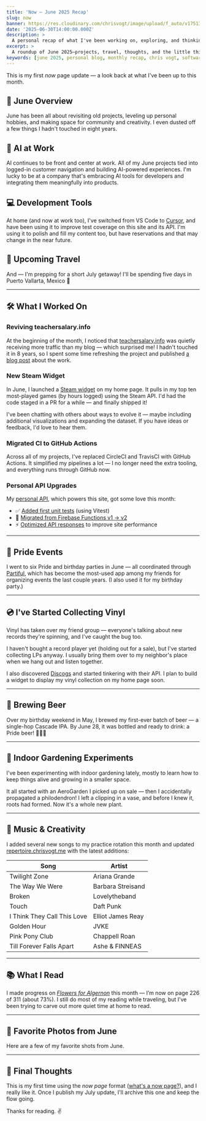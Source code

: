 ```yaml
---
title: 'Now — June 2025 Recap'
slug: now
banner: https://res.cloudinary.com/chrisvogt/image/upload/f_auto/v1751343485/chrisvogt-me/thumbnails/now-page.webp
date: '2025-06-30T14:00:00.000Z'
description: >
  A personal recap of what I've been working on, exploring, and thinking about in June 2025.
excerpt: >
  A roundup of June 2025—projects, travel, thoughts, and the little things in between.
keywords: [june 2025, personal blog, monthly recap, chris vogt, software projects, music practice, travel highlights]
---
```



This is my first _now_ page update — a look back at what I've been up to this month.

## 🎯 June Overview

June has been all about revisiting old projects, leveling up personal hobbies, and making space for community and creativity. I even dusted off a few things I hadn't touched in eight years.

## 🤖 AI at Work

AI continues to be front and center at work. All of my June projects tied into logged-in customer navigation and building AI-powered experiences. I'm lucky to be at a company that's embracing AI tools for developers and integrating them meaningfully into products.

## 💻 Development Tools

At home (and now at work too), I've switched from VS Code to [Cursor](https://www.cursor.com/), and have been using it to improve test coverage on this site and its API. I'm using it to polish and fill my content too, but have reservations and that may change in the near future.

## 🌴 Upcoming Travel

And — I'm prepping for a short July getaway! I'll be spending five days in Puerto Vallarta, Mexico 🌴

---

## 🛠️ What I Worked On

### Reviving teachersalary.info

At the beginning of the month, I noticed that [teachersalary.info](https://teachersalary.info) was quietly receiving more traffic than my blog — which surprised me! I hadn't touched it in 8 years, so I spent some time refreshing the project and published [a blog post](/personal/teacher-salary-info/) about the work.

### New Steam Widget

In June, I launched a [Steam widget](/) on my home page. It pulls in my top ten most-played games (by hours logged) using the Steam API. I'd had the code staged in a PR for a while — and finally shipped it!

I've been chatting with others about ways to evolve it — maybe including additional visualizations and expanding the dataset. If you have ideas or feedback, I'd love to hear them.

### Migrated CI to GitHub Actions

Across all of my projects, I've replaced CircleCI and TravisCI with GitHub Actions. It simplified my pipelines a lot — I no longer need the extra tooling, and everything runs through GitHub now.

### Personal API Upgrades

My [personal API](https://github.com/chrisvogt/metrics), which powers this site, got some love this month:

- ✅ [Added first unit tests](https://github.com/chrisvogt/metrics/pull/61) (using Vitest)
- 🚀 [Migrated from Firebase Functions v1 → v2](https://github.com/chrisvogt/metrics/pull/58)
- ⚡ [Optimized API responses](https://github.com/chrisvogt/metrics/pull/59) to improve site performance

---

## 🎉 Pride Events

I went to six Pride and birthday parties in June — all coordinated through [Partiful](https://partiful.com), which has become the most-used app among my friends for organizing events the last couple years. (I also used it for my birthday party.)

<PhotoGallery photos={pridePhotos} />

---

## 💿 I've Started Collecting Vinyl

Vinyl has taken over my friend group — everyone's talking about new records they're spinning, and I've caught the bug too.

I haven't bought a record player yet (holding out for a sale), but I've started collecting LPs anyway. I usually bring them over to my neighbor's place when we hang out and listen together.

I also discovered [Discogs](https://www.discogs.com/) and started tinkering with their API. I plan to build a widget to display my vinyl collection on my home page soon.

<PhotoGallery photos={vinylCollection} />

---

## 🍺 Brewing Beer

Over my birthday weekend in May, I brewed my first-ever batch of beer — a single-hop Cascade IPA. By June 28, it was bottled and ready to drink: a Pride beer! 🏳️‍🌈🍻

<PhotoGallery photos={brewing} />

---

## 🌱 Indoor Gardening Experiments

I've been experimenting with indoor gardening lately, mostly to learn how to keep things alive and growing in a smaller space.

It all started with an AeroGarden I picked up on sale — then I accidentally propagated a philodendron! I left a clipping in a vase, and before I knew it, roots had formed. Now it's a whole new plant.

<PhotoGallery photos={gardening} />

---

## 🎹 Music & Creativity

I added several new songs to my practice rotation this month and updated [repertoire.chrisvogt.me](https://repertoire.chrisvogt.me) with the latest additions:

<Table>
  <thead>
    <tr>
      <th>Song</th>
      <th>Artist</th>
    </tr>
  </thead>
  <tbody>
    <tr>
      <td>Twilight Zone</td>
      <td>Ariana Grande</td>
    </tr>
    <tr>
      <td>The Way We Were</td>
      <td>Barbara Streisand</td>
    </tr>
    <tr>
      <td>Broken</td>
      <td>Lovelytheband</td>
    </tr>
    <tr>
      <td>Touch</td>
      <td>Daft Punk</td>
    </tr>
    <tr>
      <td>I Think They Call This Love</td>
      <td>Elliot James Reay</td>
    </tr>
    <tr>
      <td>Golden Hour</td>
      <td>JVKE</td>
    </tr>
    <tr>
      <td>Pink Pony Club</td>
      <td>Chappell Roan</td>
    </tr>
    <tr>
      <td>Till Forever Falls Apart</td>
      <td>Ashe & FINNEAS</td>
    </tr>
  </tbody>
</Table>

---

## 📚 What I Read

I made progress on [_Flowers for Algernon_](https://www.goodreads.com/user_status/show/1076801541) this month — I’m now on page 226 of 311 (about 73%). I still do most of my reading while traveling, but I’ve been trying to carve out more quiet time at home to read.

---

## 📸 Favorite Photos from June

Here are a few of my favorite shots from June.

<PhotoGallery photos={favoritePhotos} />

---

## 💭 Final Thoughts

This is my first time using the _now page_ format ([what's a now page?](https://nownownow.com/about)), and I really like it. Once I publish my July update, I'll archive this one and keep the flow going.

Thanks for reading. ✌️
